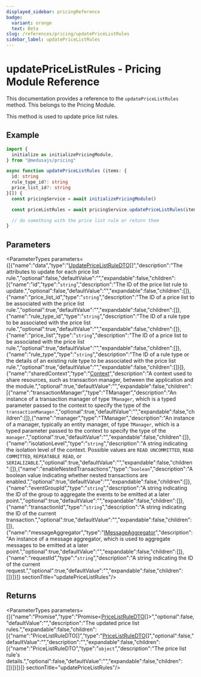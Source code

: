 ```yaml
---
displayed_sidebar: pricingReference
badge:
  variant: orange
  text: Beta
slug: /references/pricing/updatePriceListRules
sidebar_label: updatePriceListRules
---
```



# updatePriceListRules - Pricing Module Reference

This documentation provides a reference to the `updatePriceListRules` method. This belongs to the Pricing Module.

This method is used to update price list rules.

## Example

```ts
import {
  initialize as initializePricingModule,
} from "@medusajs/pricing"

async function updatePriceListRules (items: {
  id: string
  rule_type_id?: string
  price_list_id?: string
}[]) {
  const pricingService = await initializePricingModule()

  const priceListRules = await pricingService.updatePriceListRules(items)

  // do something with the price list rule or return them
}
```

## Parameters

<ParameterTypes parameters={[{"name":"data","type":"[UpdatePriceListRuleDTO](../../interfaces/pricing.UpdatePriceListRuleDTO.mdx)[]","description":"The attributes to update for each price list rule.","optional":false,"defaultValue":"","expandable":false,"children":[{"name":"id","type":"`string`","description":"The ID of the price list rule to update.","optional":false,"defaultValue":"","expandable":false,"children":[]},{"name":"price_list_id","type":"`string`","description":"The ID of a price list to be associated with the price list rule.","optional":true,"defaultValue":"","expandable":false,"children":[]},{"name":"rule_type_id","type":"`string`","description":"The ID of a rule type to be associated with the price list rule.","optional":true,"defaultValue":"","expandable":false,"children":[]},{"name":"price_list","type":"`string`","description":"The ID of a price list to be associated with the price list rule.","optional":true,"defaultValue":"","expandable":false,"children":[]},{"name":"rule_type","type":"`string`","description":"The ID of a rule type or the details of an existing rule type to be associated with the price list rule.","optional":true,"defaultValue":"","expandable":false,"children":[]}]},{"name":"sharedContext","type":"[Context](../../interfaces/pricing.Context.mdx)","description":"A context used to share resources, such as transaction manager, between the application and the module.","optional":true,"defaultValue":"","expandable":false,"children":[{"name":"transactionManager","type":"TManager","description":"An instance of a transaction manager of type `TManager`, which is a typed parameter passed to the context to specify the type of the `transactionManager`.","optional":true,"defaultValue":"","expandable":false,"children":[]},{"name":"manager","type":"TManager","description":"An instance of a manager, typically an entity manager, of type `TManager`, which is a typed parameter passed to the context to specify the type of the `manager`.","optional":true,"defaultValue":"","expandable":false,"children":[]},{"name":"isolationLevel","type":"`string`","description":"A string indicating the isolation level of the context. Possible values are `READ UNCOMMITTED`, `READ COMMITTED`, `REPEATABLE READ`, or `SERIALIZABLE`.","optional":true,"defaultValue":"","expandable":false,"children":[]},{"name":"enableNestedTransactions","type":"`boolean`","description":"A boolean value indicating whether nested transactions are enabled.","optional":true,"defaultValue":"","expandable":false,"children":[]},{"name":"eventGroupId","type":"`string`","description":"A string indicating the ID of the group to aggregate the events to be emitted at a later point.","optional":true,"defaultValue":"","expandable":false,"children":[]},{"name":"transactionId","type":"`string`","description":"A string indicating the ID of the current transaction.","optional":true,"defaultValue":"","expandable":false,"children":[]},{"name":"messageAggregator","type":"[IMessageAggregator](../../interfaces/pricing.IMessageAggregator.mdx)","description":"An instance of a message aggregator, which is used to aggregate messages to be emitted at a later point.","optional":true,"defaultValue":"","expandable":false,"children":[]},{"name":"requestId","type":"`string`","description":"A string indicating the ID of the current request.","optional":true,"defaultValue":"","expandable":false,"children":[]}]}]}  sectionTitle="updatePriceListRules"/>

## Returns

<ParameterTypes parameters={[{"name":"Promise","type":"Promise&#60;[PriceListRuleDTO](../../interfaces/pricing.PriceListRuleDTO.mdx)[]&#62;","optional":false,"defaultValue":"","description":"The updated price list rules.","expandable":false,"children":[{"name":"PriceListRuleDTO[]","type":"[PriceListRuleDTO](../../interfaces/pricing.PriceListRuleDTO.mdx)[]","optional":false,"defaultValue":"","description":"","expandable":false,"children":[{"name":"PriceListRuleDTO","type":"`object`","description":"The price list rule's details.","optional":false,"defaultValue":"","expandable":false,"children":[]}]}]}]}  sectionTitle="updatePriceListRules"/>
